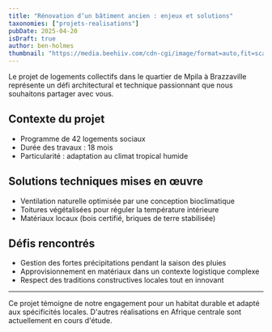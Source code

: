 ```yaml
---
title: "Rénovation d’un bâtiment ancien : enjeux et solutions"
taxonomies: ["projets-realisations"]
pubDate: 2025-04-20
isDraft: true
author: ben-holmes
thumbnail: "https://media.beehiiv.com/cdn-cgi/image/format=auto,fit=scale-down,onerror=redirect/uploads/asset/file/d1f873bb-13b4-46b6-bf61-78cda722a153/dc-05.jpg"
---
```


Le projet de logements collectifs dans le quartier de Mpila à Brazzaville représente un défi architectural et technique passionnant que nous souhaitons partager avec vous.

## Contexte du projet

- Programme de 42 logements sociaux
- Durée des travaux : 18 mois
- Particularité : adaptation au climat tropical humide

## Solutions techniques mises en œuvre

- Ventilation naturelle optimisée par une conception bioclimatique
- Toitures végétalisées pour réguler la température intérieure
- Matériaux locaux (bois certifié, briques de terre stabilisée)

## Défis rencontrés

- Gestion des fortes précipitations pendant la saison des pluies
- Approvisionnement en matériaux dans un contexte logistique complexe
- Respect des traditions constructives locales tout en innovant

---

Ce projet témoigne de notre engagement pour un habitat durable et adapté aux spécificités locales. D'autres réalisations en Afrique centrale sont actuellement en cours d'étude.

